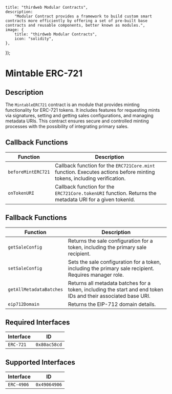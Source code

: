 

    title: "thirdweb Modular Contracts",
    description:
        "Modular Contract provides a framework to build custom smart contracts more efficiently by offering a set of pre-built base contracts and reusable components, better known as modules.",
    image: {
        title: "thirdweb Modular Contracts",
        icon: "solidity",
    },
});

# Mintable ERC-721

## Description

The `MintableERC721` contract is an module that provides minting functionality for ERC-721 tokens. It includes features for requesting mints via signatures, setting and getting sales configurations, and managing metadata URIs. This contract ensures secure and controlled minting processes with the possibility of integrating primary sales.

## Callback Functions

| Function             | Description                                                                |
|----------------------|----------------------------------------------------------------------------|
| `beforeMintERC721`   | Callback function for the `ERC721Core.mint` function. Executes actions before minting tokens, including verification. |
| `onTokenURI`         | Callback function for the `ERC721Core.tokenURI` function. Returns the metadata URI for a given tokenId. |

## Fallback Functions

| Function                | Description                                                                             |
|-------------------------|-----------------------------------------------------------------------------------------|
| `getSaleConfig`         | Returns the sale configuration for a token, including the primary sale recipient.       |
| `setSaleConfig`         | Sets the sale configuration for a token, including the primary sale recipient. Requires manager role. |
| `getAllMetadataBatches` | Returns all metadata batches for a token, including the start and end token IDs and their associated base URI. |
| `eip712Domain`          | Returns the EIP-712 domain details.                                                     |

## Required Interfaces

| Interface  | ID          |
|------------|-------------|
| `ERC-721`  | `0x80ac58cd`|

## Supported Interfaces

| Interface  | ID          |
|------------|-------------|
| `ERC-4906` | `0x49064906`|

